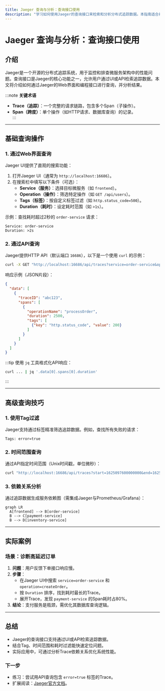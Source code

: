 ```yaml
---
title: Jaeger 查询与分析：查询接口使用
description: "学习如何使用Jaeger的查询接口来检索和分析分布式追踪数据。本指南适合初学者，包含基础概念、代码示例和实际应用场景。"
---
```


# Jaeger 查询与分析：查询接口使用

## 介绍

Jaeger是一个开源的分布式追踪系统，用于监控和排查微服务架构中的性能问题。查询接口是Jaeger的核心功能之一，允许用户通过UI或API检索追踪数据。本文将介绍如何通过Jaeger的Web界面和编程接口进行查询，并分析结果。

:::note
**关键术语**  
- **Trace（追踪）**：一个完整的请求链路，包含多个Span（子操作）。  
- **Span（跨度）**：单个操作（如HTTP请求、数据库查询）的记录。  
:::

---

## 基础查询操作

### 1. 通过Web界面查询
Jaeger UI提供了直观的搜索功能：
1. 打开Jaeger UI（通常为 `http://localhost:16686`）。  
2. 在搜索栏中填写以下条件（可选）：
   - **Service（服务）**：选择目标微服务（如 `frontend`）。  
   - **Operation（操作）**：筛选特定操作（如 `GET /api/users`）。  
   - **Tags（标签）**：按自定义标签过滤（如 `http.status_code=500`）。  
   - **Duration（耗时）**：设定耗时范围（如 `>1s`）。  

示例：查找耗时超过2秒的 `order-service` 请求：  
```plaintext
Service: order-service  
Duration: >2s  
```

### 2. 通过API查询
Jaeger提供HTTP API（默认端口 `16686`），以下是一个使用 `curl` 的示例：

```bash
curl -X GET "http://localhost:16686/api/traces?service=order-service&operation=processOrder&limit=10"
```

响应示例（JSON片段）：
```json
{
  "data": [
    {
      "traceID": "abc123",
      "spans": [
        {
          "operationName": "processOrder",
          "duration": 2500,
          "tags": [
            {"key": "http.status_code", "value": 200}
          ]
        }
      ]
    }
  ]
}
```

:::tip
使用 `jq` 工具格式化API响应：  
```bash
curl ... | jq '.data[0].spans[0].duration'
```
:::

---

## 高级查询技巧

### 1. 使用Tag过滤
Jaeger支持通过标签精准筛选追踪数据。例如，查找所有失败的请求：  
```plaintext
Tags: error=true  
```

### 2. 时间范围查询
通过API指定时间范围（Unix时间戳，单位微秒）：
```bash
curl "http://localhost:16686/api/traces?start=1625097600000000&end=1625184000000000"
```

### 3. 依赖关系分析
通过追踪数据生成服务依赖图（需集成Jaeger与Prometheus/Grafana）：

```mermaid
graph LR
  A[frontend] --> B[order-service]
  B --> C[payment-service]
  B --> D[inventory-service]
```

---

## 实际案例

### 场景：诊断高延迟订单
1. **问题**：用户反馈下单接口响应慢。  
2. **步骤**：
   - 在Jaeger UI中搜索 `service=order-service` 和 `operation=createOrder`。  
   - 按 `Duration` 排序，找到耗时最长的Trace。  
   - 展开Trace，发现 `payment-service` 的Span耗时占80%。  
3. **结论**：支付服务是瓶颈，需优化其数据库查询逻辑。

---

## 总结

- Jaeger的查询接口支持通过UI或API检索追踪数据。  
- 结合Tag、时间范围和耗时过滤能快速定位问题。  
- 实际应用中，可通过分析Trace依赖关系优化系统性能。  

### 下一步
- 练习：尝试用API查询包含 `error=true` 标签的Trace。  
- 扩展阅读：[Jaeger官方文档](https://www.jaegertracing.io/docs/)。